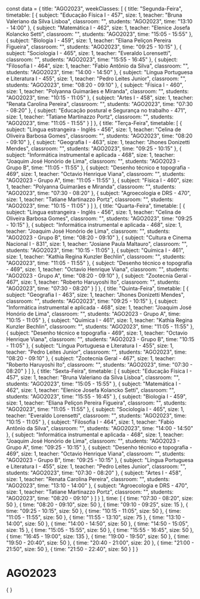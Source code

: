 const data = {
  title: "AGO2023",
  weekClasses: [
    {
      title: "Segunda-Feira",
      timetable: [
        {
          subject: "Educação Física I - 457",
          size: 1,
          teacher: "Bruna Valeriano da Silva Lisboa",
          classroom: "",
          students: "AGO2023",
          time: "13:10 - 14:00"
        },
        {
          subject: "Matemática I - 462",
          size: 1,
          teacher: "Elenice Josefa Kolancko Setti",
          classroom: "",
          students: "AGO2023",
          time: "15:05 - 15:55"
        },
        {
          subject: "Biologia I - 459",
          size: 1,
          teacher: "Eliana Peliçon Pereira Figueira",
          classroom: "",
          students: "AGO2023",
          time: "09:25 - 10:15"
        },
        {
          subject: "Sociologia I - 465",
          size: 1,
          teacher: "Everaldo Lorensetti",
          classroom: "",
          students: "AGO2023",
          time: "15:55 - 16:45"
        },
        {
          subject: "Filosofia I - 464",
          size: 1,
          teacher: "Fabio Antônio da Silva",
          classroom: "",
          students: "AGO2023",
          time: "14:00 - 14:50"
        },
        {
          subject: "Língua Portuguesa e Literatura I - 455",
          size: 1,
          teacher: "Pedro Leites Junior",
          classroom: "",
          students: "AGO2023",
          time: "08:20 - 09:10"
        },
        {
          subject: "Física I - 460",
          size: 1,
          teacher: "Polyanna Guimarães e Miranda",
          classroom: "",
          students: "AGO2023",
          time: "10:15 - 11:05"
        },
        {
          subject: "Artes I - 458",
          size: 1,
          teacher: "Renata Carolina Pereira",
          classroom: "",
          students: "AGO2023",
          time: "07:30 - 08:20"
        },
        {
          subject: "Educação postural e Segurança no trabalho - 471",
          size: 1,
          teacher: "Tatiane Martinazzo Portz",
          classroom: "",
          students: "AGO2023",
          time: "11:05 - 11:55"
        }
      ]
    },
    {
      title: "Terça-Feira",
      timetable: [
        {
          subject: "Língua estrangeira - Inglês - 456",
          size: 1,
          teacher: "Celina de Oliveira Barbosa Gomes",
          classroom: "",
          students: "AGO2023",
          time: "08:20 - 09:10"
        },
        {
          subject: "Geografia I - 463",
          size: 1,
          teacher: "Jhones Donizetti Mendes",
          classroom: "",
          students: "AGO2023",
          time: "09:25 - 10:15"
        },
        {
          subject: "Informática instrumental e aplicada - 468",
          size: 1,
          teacher: "Joaquim José Honório de Lima",
          classroom: "",
          students: "AGO2023 - Grupo B",
          time: "11:05 - 11:55"
        },
        {
          subject: "Desenho técnico e topografia - 469",
          size: 1,
          teacher: "Octavio Henrique Viana",
          classroom: "",
          students: "AGO2023 - Grupo A",
          time: "11:05 - 11:55"
        },
        {
          subject: "Física I - 460",
          size: 1,
          teacher: "Polyanna Guimarães e Miranda",
          classroom: "",
          students: "AGO2023",
          time: "07:30 - 08:20"
        },
        {
          subject: "Agroecologia e DRS - 470",
          size: 1,
          teacher: "Tatiane Martinazzo Portz",
          classroom: "",
          students: "AGO2023",
          time: "10:15 - 11:05"
        }
      ]
    },
    {
      title: "Quarta-Feira",
      timetable: [
        {
          subject: "Língua estrangeira - Inglês - 456",
          size: 1,
          teacher: "Celina de Oliveira Barbosa Gomes",
          classroom: "",
          students: "AGO2023",
          time: "09:25 - 10:15"
        },
        {
          subject: "Informática instrumental e aplicada - 468",
          size: 1,
          teacher: "Joaquim José Honório de Lima",
          classroom: "",
          students: "AGO2023 - Grupo B",
          time: "08:20 - 09:10"
        },
        {
          subject: "Cultura e Cinema Nacional I - 831",
          size: 1,
          teacher: "Josiane Paula Maltauro",
          classroom: "",
          students: "AGO2023",
          time: "10:15 - 11:05"
        },
        {
          subject: "Química I - 461",
          size: 1,
          teacher: "Kathia Regina Kunzler Bechlin",
          classroom: "",
          students: "AGO2023",
          time: "11:05 - 11:55"
        },
        {
          subject: "Desenho técnico e topografia - 469",
          size: 1,
          teacher: "Octavio Henrique Viana",
          classroom: "",
          students: "AGO2023 - Grupo A",
          time: "08:20 - 09:10"
        },
        {
          subject: "Zootecnia Geral - 467",
          size: 1,
          teacher: "Roberto Haruyoshi Ito",
          classroom: "",
          students: "AGO2023",
          time: "07:30 - 08:20"
        }
      ]
    },
    {
      title: "Quinta-Feira",
      timetable: [
        {
          subject: "Geografia I - 463",
          size: 1,
          teacher: "Jhones Donizetti Mendes",
          classroom: "",
          students: "AGO2023",
          time: "09:25 - 10:15"
        },
        {
          subject: "Informática instrumental e aplicada - 468",
          size: 1,
          teacher: "Joaquim José Honório de Lima",
          classroom: "",
          students: "AGO2023 - Grupo A",
          time: "10:15 - 11:05"
        },
        {
          subject: "Química I - 461",
          size: 1,
          teacher: "Kathia Regina Kunzler Bechlin",
          classroom: "",
          students: "AGO2023",
          time: "11:05 - 11:55"
        },
        {
          subject: "Desenho técnico e topografia - 469",
          size: 1,
          teacher: "Octavio Henrique Viana",
          classroom: "",
          students: "AGO2023 - Grupo B",
          time: "10:15 - 11:05"
        },
        {
          subject: "Língua Portuguesa e Literatura I - 455",
          size: 1,
          teacher: "Pedro Leites Junior",
          classroom: "",
          students: "AGO2023",
          time: "08:20 - 09:10"
        },
        {
          subject: "Zootecnia Geral - 467",
          size: 1,
          teacher: "Roberto Haruyoshi Ito",
          classroom: "",
          students: "AGO2023",
          time: "07:30 - 08:20"
        }
      ]
    },
    {
      title: "Sexta-Feira",
      timetable: [
        {
          subject: "Educação Física I - 457",
          size: 1,
          teacher: "Bruna Valeriano da Silva Lisboa",
          classroom: "",
          students: "AGO2023",
          time: "15:05 - 15:55"
        },
        {
          subject: "Matemática I - 462",
          size: 1,
          teacher: "Elenice Josefa Kolancko Setti",
          classroom: "",
          students: "AGO2023",
          time: "15:55 - 16:45"
        },
        {
          subject: "Biologia I - 459",
          size: 1,
          teacher: "Eliana Peliçon Pereira Figueira",
          classroom: "",
          students: "AGO2023",
          time: "11:05 - 11:55"
        },
        {
          subject: "Sociologia I - 465",
          size: 1,
          teacher: "Everaldo Lorensetti",
          classroom: "",
          students: "AGO2023",
          time: "10:15 - 11:05"
        },
        {
          subject: "Filosofia I - 464",
          size: 1,
          teacher: "Fabio Antônio da Silva",
          classroom: "",
          students: "AGO2023",
          time: "14:00 - 14:50"
        },
        {
          subject: "Informática instrumental e aplicada - 468",
          size: 1,
          teacher: "Joaquim José Honório de Lima",
          classroom: "",
          students: "AGO2023 - Grupo A",
          time: "09:25 - 10:15"
        },
        {
          subject: "Desenho técnico e topografia - 469",
          size: 1,
          teacher: "Octavio Henrique Viana",
          classroom: "",
          students: "AGO2023 - Grupo B",
          time: "09:25 - 10:15"
        },
        {
          subject: "Língua Portuguesa e Literatura I - 455",
          size: 1,
          teacher: "Pedro Leites Junior",
          classroom: "",
          students: "AGO2023",
          time: "07:30 - 08:20"
        },
        {
          subject: "Artes I - 458",
          size: 1,
          teacher: "Renata Carolina Pereira",
          classroom: "",
          students: "AGO2023",
          time: "13:10 - 14:00"
        },
        {
          subject: "Agroecologia e DRS - 470",
          size: 1,
          teacher: "Tatiane Martinazzo Portz",
          classroom: "",
          students: "AGO2023",
          time: "08:20 - 09:10"
        }
      ]
    }
  ],
  time: [
    {
      time: "07:30 - 08:20",
      size: 50
    },
    {
      time: "08:20 - 09:10",
      size: 50
    },
    {
      time: "09:10 - 09:25",
      size: 15
    },
    {
      time: "09:25 - 10:15",
      size: 50
    },
    {
      time: "10:15 - 11:05",
      size: 50
    },
    {
      time: "11:05 - 11:55",
      size: 50
    },
    {
      time: "11:55 - 13:10",
      size: 75
    },
    {
      time: "13:10 - 14:00",
      size: 50
    },
    {
      time: "14:00 - 14:50",
      size: 50
    },
    {
      time: "14:50 - 15:05",
      size: 15
    },
    {
      time: "15:05 - 15:55",
      size: 50
    },
    {
      time: "15:55 - 16:45",
      size: 50
    },
    {
      time: "16:45 - 19:00",
      size: 135
    },
    {
      time: "19:00 - 19:50",
      size: 50
    },
    {
      time: "19:50 - 20:40",
      size: 50
    },
    {
      time: "20:40 - 21:00",
      size: 20
    },
    {
      time: "21:00 - 21:50",
      size: 50
    },
    {
      time: "21:50 - 22:40",
      size: 50
    }
  ]
}

# AGO2023

<div>
    {
        <Grid
            title={data.title} 
            weekClasses={data.weekClasses} 
            time={data.time}
        />
    }
</div>